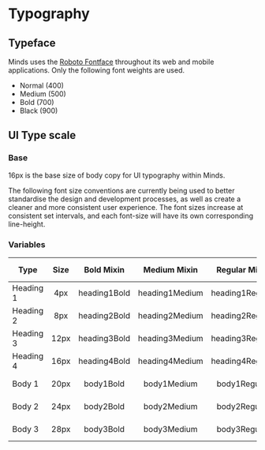
<Meta title="Documentation / Typography" />

# Typography

## Typeface
Minds uses the [Roboto Fontface](https://fonts.google.com/specimen/Roboto) throughout its web and mobile applications. Only the following font weights are used.

* Normal (400)
* Medium (500)
* Bold (700)
* Black (900)

## UI Type scale

### Base
16px is the base size of body copy for UI typography within Minds.

The following font size conventions are currently being used to better standardise the design and development processes, as well as create a cleaner and more consistent user experience. The font sizes increase at consistent set intervals, and each font-size will have its own corresponding line-height.

<Figma
  height="50%"
  collapsable
  url="https://www.figma.com/embed?embed_host=share&url=https%3A%2F%2Fwww.figma.com%2Ffile%2FEkJej3mKP2lSzmWTLoqlXD%2FMinds-Design-System%3Fnode-id%3D1%253A2"
/>

### Variables

| Type | Size | Bold Mixin | Medium Mixin | Regular Mixin | Font Size | Line Height |
|--------------|:--------------:|:--------------:|:--------------:|:--------------:|:--------------:|:--------------:|
| Heading 1 | 4px | heading1Bold | heading1Medium | heading1Regular | 30px (1.875rem) | 36px (2.25rem) |
| Heading 2 | 8px  | heading2Bold | heading2Medium | heading2Regular | 24px (1.5rem) | 32px (2rem) |
| Heading 3 | 12px | heading3Bold | heading3Medium | heading3Regular | 20px (1.25rem) | 28px (1.75rem) |
| Heading 4 | 16px | heading4Bold | heading4Medium | heading4Regular | 18px (1.125rem) | 28px (1.75rem) |
| Body 1 | 20px | body1Bold | body1Medium | body1Regular | 16px (1rem) | 24px (1.5rem) |
| Body 2 | 24px | body2Bold | body2Medium | body2Regular | 14px (0.875rem) | 20px (1.25rem) |
| Body 3 | 28px | body3Bold | body3Medium | body3Regular | 13px (0.8125rem) | 16px (1rem) |
